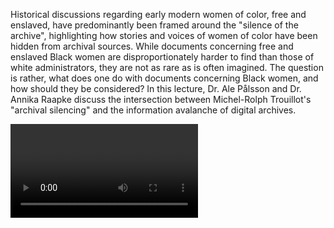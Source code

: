 Historical discussions regarding early modern women of color, free and enslaved, have predominantly been framed around the "silence of the archive", highlighting how stories and voices of women of color have been hidden from archival sources. While documents concerning free and enslaved Black women are disproportionately harder to find than those of white administrators, they are not as rare as is often imagined. The question is rather, what does one do with documents concerning Black women, and how should they be considered? In this lecture, Dr. Ale Pålsson and Dr. Annika Raapke discuss the intersection between Michel-Rolph Trouillot's "archival silencing" and the information avalanche of digital archives.

<Video provider="youtube" id="Xtepiihscnw" />

<Speakers>
  <Speaker speaker="pålsson-ale" />

  <Speaker speaker="raapke-annika" />
</Speakers>
